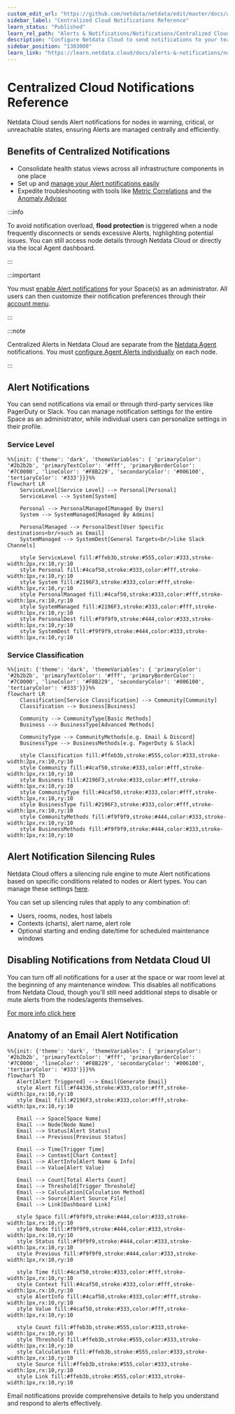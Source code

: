 ```yaml
---
custom_edit_url: "https://github.com/netdata/netdata/edit/master/docs/alerts-and-notifications/notifications/centralized-cloud-notifications/centralized-cloud-notifications-reference.md"
sidebar_label: "Centralized Cloud Notifications Reference"
learn_status: "Published"
learn_rel_path: "Alerts & Notifications/Notifications/Centralized Cloud Notifications"
description: "Configure Netdata Cloud to send notifications to your team whenever any node on your infrastructure triggers an alert threshold."
sidebar_position: "1303000"
learn_link: "https://learn.netdata.cloud/docs/alerts-&-notifications/notifications/centralized-cloud-notifications/centralized-cloud-notifications-reference"
---
```


# Centralized Cloud Notifications Reference

Netdata Cloud sends Alert notifications for nodes in warning, critical, or unreachable states, ensuring Alerts are managed centrally and efficiently.

## Benefits of Centralized Notifications

- Consolidate health status views across all infrastructure components in one place
- Set up and [manage your Alert notifications easily](/docs/alerts-&-notifications/notifications/centralized-cloud-notifications/manage-notification-methods)
- Expedite troubleshooting with tools like [Metric Correlations](/docs/machine-learning-and-anomaly-detection/metric-correlations) and the [Anomaly Advisor](/docs/dashboards-and-charts/tabs/anomalies)

:::info

To avoid notification overload, **flood protection** is triggered when a node frequently disconnects or sends excessive Alerts, highlighting potential issues. You can still access node details through Netdata Cloud or directly via the local Agent dashboard.

:::

:::important

You must [enable Alert notifications](/docs/alerts-&-notifications/notifications/centralized-cloud-notifications/manage-notification-methods#manage-space-notification-settings) for your Space(s) as an administrator. All users can then customize their notification preferences through their [account menu](/docs/alerts-&-notifications/notifications/centralized-cloud-notifications/manage-notification-methods#manage-user-notification-settings).

:::

:::note

Centralized Alerts in Netdata Cloud are separate from the [Netdata Agent](/docs/alerts-&-notifications/notifications) notifications. You must [configure Agent Alerts individually](/docs/alerts-&-notifications/alert-configuration-reference) on each node.

:::

## Alert Notifications

You can send notifications via email or through third-party services like PagerDuty or Slack. You can manage notification settings for the entire Space as an administrator, while individual users can personalize settings in their profile.

### Service Level

```mermaid
%%{init: {'theme': 'dark', 'themeVariables': { 'primaryColor': '#2b2b2b', 'primaryTextColor': '#fff', 'primaryBorderColor': '#7C0000', 'lineColor': '#F8B229', 'secondaryColor': '#006100', 'tertiaryColor': '#333'}}}%%
flowchart LR
    ServiceLevel[Service Level] --> Personal[Personal]
    ServiceLevel --> System[System]
    
    Personal --> PersonalManaged[Managed By Users]
    System --> SystemManaged[Managed By Admins]
    
    PersonalManaged --> PersonalDest[User Specific destinations<br/>such as Email]
    SystemManaged --> SystemDest[General Targets<br/>like Slack Channels]
    
    style ServiceLevel fill:#ffeb3b,stroke:#555,color:#333,stroke-width:2px,rx:10,ry:10
    style Personal fill:#4caf50,stroke:#333,color:#fff,stroke-width:1px,rx:10,ry:10
    style System fill:#2196F3,stroke:#333,color:#fff,stroke-width:1px,rx:10,ry:10
    style PersonalManaged fill:#4caf50,stroke:#333,color:#fff,stroke-width:1px,rx:10,ry:10
    style SystemManaged fill:#2196F3,stroke:#333,color:#fff,stroke-width:1px,rx:10,ry:10
    style PersonalDest fill:#f9f9f9,stroke:#444,color:#333,stroke-width:1px,rx:10,ry:10
    style SystemDest fill:#f9f9f9,stroke:#444,color:#333,stroke-width:1px,rx:10,ry:10
```

### Service Classification

```mermaid
%%{init: {'theme': 'dark', 'themeVariables': { 'primaryColor': '#2b2b2b', 'primaryTextColor': '#fff', 'primaryBorderColor': '#7C0000', 'lineColor': '#F8B229', 'secondaryColor': '#006100', 'tertiaryColor': '#333'}}}%%
flowchart LR
    Classification[Service Classification] --> Community[Community]
    Classification --> Business[Business]
    
    Community --> CommunityType[Basic Methods]
    Business --> BusinessType[Advanced Methods]
    
    CommunityType --> CommunityMethods[e.g. Email & Discord]
    BusinessType --> BusinessMethods[e.g. PagerDuty & Slack]
    
    style Classification fill:#ffeb3b,stroke:#555,color:#333,stroke-width:2px,rx:10,ry:10
    style Community fill:#4caf50,stroke:#333,color:#fff,stroke-width:1px,rx:10,ry:10
    style Business fill:#2196F3,stroke:#333,color:#fff,stroke-width:1px,rx:10,ry:10
    style CommunityType fill:#4caf50,stroke:#333,color:#fff,stroke-width:1px,rx:10,ry:10
    style BusinessType fill:#2196F3,stroke:#333,color:#fff,stroke-width:1px,rx:10,ry:10
    style CommunityMethods fill:#f9f9f9,stroke:#444,color:#333,stroke-width:1px,rx:10,ry:10
    style BusinessMethods fill:#f9f9f9,stroke:#444,color:#333,stroke-width:1px,rx:10,ry:10
```

## Alert Notification Silencing Rules

Netdata Cloud offers a silencing rule engine to mute Alert notifications based on specific conditions related to nodes or Alert types. You can manage these settings [here](/docs/alerts-&-notifications/notifications/centralized-cloud-notifications/manage-alert-notification-silencing-rules).

You can set up silencing rules that apply to any combination of:

- Users, rooms, nodes, host labels
- Contexts (charts), alert name, alert role
- Optional starting and ending date/time for scheduled maintenance windows

## Disabling Notifications from Netdata Cloud UI

You can turn off all notifications for a user at the space or war room level at the beginning of any maintenance window. This disables all notifications from Netdata Cloud, though you'll still need additional steps to disable or mute alerts from the nodes/agents themselves.

[For more info click here](https://learn.netdata.cloud/docs/alerts-&-notifications/alert-configuration-reference#disable-or-silence-alerts)

## Anatomy of an Email Alert Notification

```mermaid
%%{init: {'theme': 'dark', 'themeVariables': { 'primaryColor': '#2b2b2b', 'primaryTextColor': '#fff', 'primaryBorderColor': '#7C0000', 'lineColor': '#F8B229', 'secondaryColor': '#006100', 'tertiaryColor': '#333'}}}%%
flowchart TD
   Alert[Alert Triggered] --> Email{Generate Email}
   style Alert fill:#f44336,stroke:#333,color:#fff,stroke-width:1px,rx:10,ry:10
   style Email fill:#2196F3,stroke:#333,color:#fff,stroke-width:1px,rx:10,ry:10
   
   Email --> Space[Space Name]
   Email --> Node[Node Name]
   Email --> Status[Alert Status]
   Email --> Previous[Previous Status]
   
   Email --> Time[Trigger Time]
   Email --> Context[Chart Context]
   Email --> AlertInfo[Alert Name & Info]
   Email --> Value[Alert Value]
   
   Email --> Count[Total Alerts Count]
   Email --> Threshold[Trigger Threshold]
   Email --> Calculation[Calculation Method]
   Email --> Source[Alert Source File]
   Email --> Link[Dashboard Link]
   
   style Space fill:#f9f9f9,stroke:#444,color:#333,stroke-width:1px,rx:10,ry:10
   style Node fill:#f9f9f9,stroke:#444,color:#333,stroke-width:1px,rx:10,ry:10
   style Status fill:#f9f9f9,stroke:#444,color:#333,stroke-width:1px,rx:10,ry:10
   style Previous fill:#f9f9f9,stroke:#444,color:#333,stroke-width:1px,rx:10,ry:10
   
   style Time fill:#4caf50,stroke:#333,color:#fff,stroke-width:1px,rx:10,ry:10
   style Context fill:#4caf50,stroke:#333,color:#fff,stroke-width:1px,rx:10,ry:10
   style AlertInfo fill:#4caf50,stroke:#333,color:#fff,stroke-width:1px,rx:10,ry:10
   style Value fill:#4caf50,stroke:#333,color:#fff,stroke-width:1px,rx:10,ry:10
   
   style Count fill:#ffeb3b,stroke:#555,color:#333,stroke-width:1px,rx:10,ry:10
   style Threshold fill:#ffeb3b,stroke:#555,color:#333,stroke-width:1px,rx:10,ry:10
   style Calculation fill:#ffeb3b,stroke:#555,color:#333,stroke-width:1px,rx:10,ry:10
   style Source fill:#ffeb3b,stroke:#555,color:#333,stroke-width:1px,rx:10,ry:10
   style Link fill:#ffeb3b,stroke:#555,color:#333,stroke-width:1px,rx:10,ry:10
```

Email notifications provide comprehensive details to help you understand and respond to alerts effectively.
